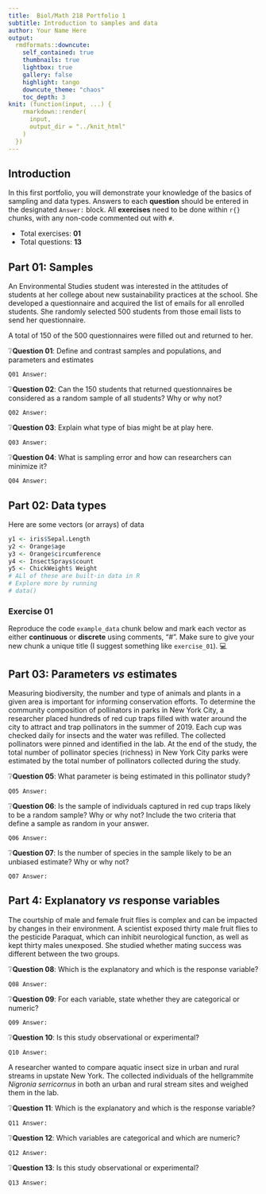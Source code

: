 ---
title:  Biol/Math 218 Portfolio 1
subtitle: Introduction to samples and data
author: Your Name Here
output:
  rmdformats::downcute:
    self_contained: true
    thumbnails: true
    lightbox: true
    gallery: false
    highlight: tango
    downcute_theme: "chaos"
    toc_depth: 3
knit: (function(input, ...) {
    rmarkdown::render(
      input,
      output_dir = "../knit_html"
    )
  })
---

## Introduction

In this first portfolio, you will demonstrate your knowledge of the basics of sampling 
and data types. Answers to each **question** should be entered in the designated `Answer:` block. 
All **exercises** need to be done within `r{}` chunks, with any 
non-code commented out with `#`.

- Total exercises: **01**
- Total questions: **13**

## Part 01: Samples

An Environmental Studies student was interested in the attitudes of students at her college about 
new sustainability practices at the school. She developed a questionnaire and acquired the 
list of emails for all enrolled students. She randomly selected 500 students 
from those email lists to send her questionnaire. 

A total of 150 of the 500 questionnaires were filled out and returned to her.

❔**Question 01**: Define and contrast samples and populations, and parameters and estimates

`Q01 Answer:`

❔**Question 02**: Can the 150 students that returned questionnaires be considered 
as a random sample of all students? Why or why not?

`Q02 Answer:`

❔**Question 03**: Explain what type of bias might be at play here.

`Q03 Answer:`

❔**Question 04**: What is sampling error and how can researchers can minimize it?

`Q04 Answer:`

## Part 02: Data types

Here are some vectors (or arrays) of data
```{r, example_data}
y1 <- iris$Sepal.Length
y2 <- Orange$age
y3 <- Orange$circumference
y4 <- InsectSprays$count
y5 <- ChickWeight$ Weight
# ALl of these are built-in data in R
# Explore more by running
# data()
```

### Exercise 01
Reproduce the code `example_data` chunk below and mark each vector as 
either **continuous** or **discrete** using comments, "#". Make sure to give your new
chunk a unique title (I suggest something like `exercise_01`). 💻

## Part 03: Parameters *vs* estimates

Measuring biodiversity, the number and type of animals and plants in a given area is
important for informing conservation efforts. To determine the community composition
of pollinators in parks in New York City, a researcher placed hundreds of red cup traps
filled with water around the city to attract and trap pollinators in the summer of 2019. 
Each cup was checked daily for insects and the water was refilled. The collected
pollinators were pinned and identified in the lab. At the end of the study,
the total number of pollinator species (richness) in New York City parks were estimated by
the total number of pollinators collected during the study. 

❔**Question 05**: What parameter is being estimated in this pollinator study?

`Q05 Answer:`

❔**Question 06**: Is the sample of individuals captured in red cup traps 
likely to be a random sample? Why or why not? Include the two criteria 
that define a sample as random in your answer.

`Q06 Answer:`

❔**Question 07**: Is the number of species in the sample likely to be an 
unbiased estimate? Why or why not?

`Q07 Answer:`

## Part 4: Explanatory *vs* response variables

The courtship of male and female fruit flies is complex and can be
impacted by changes in their environment. A scientist exposed thirty
male fruit flies to the pesticide Paraquat, which can inhibit neurological
function, as well as kept thirty males unexposed. She studied whether 
mating success was different between the two groups.

❔**Question 08**: Which is the explanatory and which is the response variable?

`Q08 Answer:`

❔**Question 09**: For each variable, state whether they are categorical or numeric?

`Q09 Answer:`

❔**Question 10**: Is this study observational or experimental?

`Q10 Answer:`

A researcher wanted to compare aquatic insect size in urban and 
rural streams in upstate New York. The collected individuals of
the hellgrammite *Nigronia serricornus* in both an urban and
rural stream sites and weighed them in the lab.

❔**Question 11**: Which is the explanatory and which is the response variable?

`Q11 Answer:`

❔**Question 12**: Which variables are categorical and which are numeric?

`Q12 Answer:`

❔**Question 13**: Is this study observational or experimental?

`Q13 Answer:`